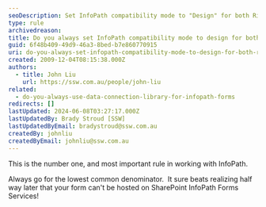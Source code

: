 ```yaml
---
seoDescription: Set InfoPath compatibility mode to "Design" for both Rich and Web client forms to ensure seamless integration with SharePoint.
type: rule
archivedreason:
title: Do you always set InfoPath compatibility mode to design for both Rich and Web client forms?
guid: 6f48b409-49d9-46a3-8bed-b7e860770915
uri: do-you-always-set-infopath-compatibility-mode-to-design-for-both-rich-and-web-client-forms
created: 2009-12-04T08:15:38.000Z
authors:
  - title: John Liu
    url: https://ssw.com.au/people/john-liu
related:
  - do-you-always-use-data-connection-library-for-infopath-forms
redirects: []
lastUpdated: 2024-06-08T03:27:17.000Z
lastUpdatedBy: Brady Stroud [SSW]
lastUpdatedByEmail: bradystroud@ssw.com.au
createdBy: johnliu
createdByEmail: johnliu@ssw.com.au
---
```


This is the number one, and most important rule in working with InfoPath.

Always go for the lowest common denominator.  It sure beats realizing half way later that your form can't be hosted on SharePoint InfoPath Forms Services!
